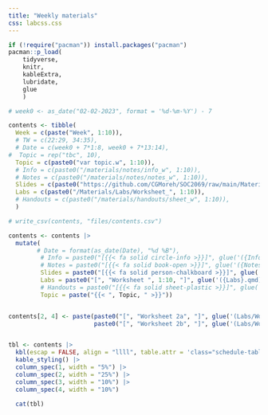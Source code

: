 ```yaml
---
title: "Weekly materials"
css: labcss.css
---
```


```r

if (!require("pacman")) install.packages("pacman")
pacman::p_load(
    tidyverse,
    knitr,
    kableExtra,
    lubridate,
    glue
    )
```


```r

# week0 <- as_date("02-02-2023", format = '%d-%m-%Y') - 7

contents <- tibble(
  Week = c(paste("Week", 1:10)),
  # TW = c(22:29, 34:35),
  # Date = c(week0 + 7*1:8, week0 + 7*13:14),
#  Topic = rep("tbc", 10),
  Topic = c(paste0("var topic.w", 1:10)),
  # Info = c(paste0("/materials/notes/info_w", 1:10)),
  # Notes = c(paste0("/materials/notes/notes_w", 1:10)),
  Slides = c(paste0("https://github.com/CGMoreh/SOC2069/raw/main/Materials/Slides/Week_", 1:10)),
  Labs = c(paste0("/Materials/Labs/Worksheet_", 1:10)),
  # Handouts = c(paste0("/materials/handouts/sheet_w", 1:10)),
  )

# write_csv(contents, "files/contents.csv") 

contents <- contents |>
  mutate(
        # Date = format(as_date(Date), "%d %B"),
         # Info = paste0("[{{< fa solid circle-info >}}]", glue('({Info}.qmd)')),
         # Notes = paste0("[{{< fa solid book-open >}}]", glue('({Notes}.qmd)')),
         Slides = paste0("[{{< fa solid person-chalkboard >}}]", glue('({Slides}.pptx)')),
         Labs = paste0("[", "Worksheet ", 1:10, "]", glue('({Labs}.qmd)')),
         # Handouts = paste0("[{{< fa solid sheet-plastic >}}]", glue('({Handouts}.qmd)')),
         Topic = paste("{{< ", Topic, " >}}"))


contents[2, 4] <- paste(paste0("[", "Worksheet 2a", "]", glue('(Labs/Worksheet_2a.qmd)')),
                        paste0("[", "Worksheet 2b", "]", glue('(Labs/Worksheet_2b.qmd)')))


tbl <- contents |>
  kbl(escap = FALSE, align = "llll", table.attr = 'class="schedule-table"') |>
  kable_styling() |>
  column_spec(1, width = "5%") |>  
  column_spec(2, width = "25%") |>  
  column_spec(3, width = "10%") |>  
  column_spec(4, width = "10%")

  cat(tbl)

```

